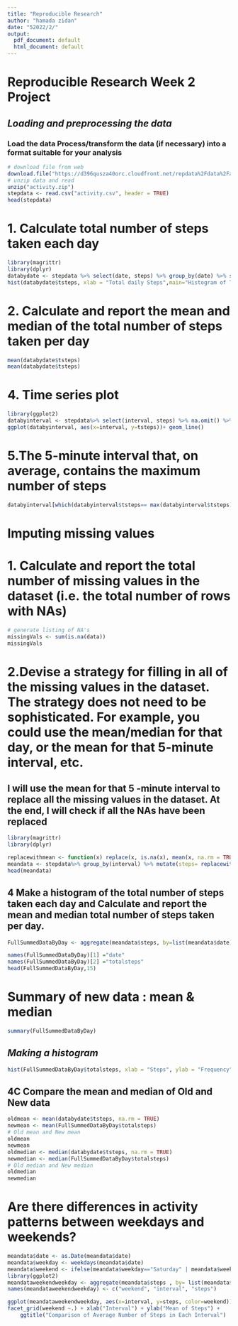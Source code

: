 ---
title: "Reproducible Research"
author: "hamada zidan"
date: "5‏/2‏/2022"
output:
  pdf_document: default
  html_document: default
---

Reproducible Research Week 2 Project
=========================================

## *Loading and preprocessing the data*
### Load the data Process/transform the data (if necessary) into a format suitable for your analysis
```{r}
# download file from web
download.file("https://d396qusza40orc.cloudfront.net/repdata%2Fdata%2Factivity.zip", destfile = "activity.zip", mode="wb")
# unzip data and read 
unzip("activity.zip")
stepdata <- read.csv("activity.csv", header = TRUE)
head(stepdata)
```
# 1. Calculate total number of steps taken each day

```{r}
library(magrittr)
library(dplyr)
databydate <- stepdata %>% select(date, steps) %>% group_by(date) %>% summarize(tsteps= sum(steps)) %>%na.omit()
hist(databydate$tsteps, xlab = "Total daily Steps",main="Histogram of Total Steps by day", breaks = 20)
```

# 2. Calculate and report the mean and median of the total number of steps taken per day
```{r}
mean(databydate$tsteps)
mean(databydate$tsteps)
```

# 4. Time series plot
```{r}
library(ggplot2)
databyinterval <- stepdata%>% select(interval, steps) %>% na.omit() %>% group_by(interval) %>% summarize(tsteps= mean(steps)) 
ggplot(databyinterval, aes(x=interval, y=tsteps))+ geom_line()
```

# 5.The 5-minute interval that, on average, contains the maximum number of steps
```{r}
databyinterval[which(databyinterval$tsteps== max(databyinterval$tsteps)),]
```

Imputing missing values
============================
# 1. Calculate and report the total number of missing values in the dataset (i.e. the total number of rows with NAs)

```{r}
# generate listing of NA's
missingVals <- sum(is.na(data))
missingVals
```

# 2.Devise a strategy for filling in all of the missing values in the dataset. The strategy does not need to be sophisticated. For example, you could use the mean/median for that day, or the mean for that 5-minute interval, etc.

## I will use the mean for that 5 -minute interval to replace all the missing values in the dataset. At the end, I will check if all the NAs have been replaced

```{r}
library(magrittr)
library(dplyr)

replacewithmean <- function(x) replace(x, is.na(x), mean(x, na.rm = TRUE))
meandata <- stepdata%>% group_by(interval) %>% mutate(steps= replacewithmean(steps))
head(meandata)
```

## 4 Make a histogram of the total number of steps taken each day and Calculate and report the mean and median total number of steps taken per day.

```{r}
FullSummedDataByDay <- aggregate(meandata$steps, by=list(meandata$date), sum)

names(FullSummedDataByDay)[1] ="date"
names(FullSummedDataByDay)[2] ="totalsteps"
head(FullSummedDataByDay,15)
```

# Summary of new data : mean & median

```{r}
summary(FullSummedDataByDay)
```

## *Making a histogram*
```{r}
hist(FullSummedDataByDay$totalsteps, xlab = "Steps", ylab = "Frequency", main = "Total Daily Steps", breaks = 20)
```

## 4C Compare the mean and median of Old and New data

```{r}
oldmean <- mean(databydate$tsteps, na.rm = TRUE)
newmean <- mean(FullSummedDataByDay$totalsteps)
# Old mean and New mean
oldmean
newmean
oldmedian <- median(databydate$tsteps, na.rm = TRUE)
newmedian <- median(FullSummedDataByDay$totalsteps)
# Old median and New median
oldmedian
newmedian
```

# Are there differences in activity patterns between weekdays and weekends?
```{r}
meandata$date <- as.Date(meandata$date)
meandata$weekday <- weekdays(meandata$date)
meandata$weekend <- ifelse(meandata$weekday=="Saturday" | meandata$weekday=="Sunday", "Weekend", "Weekday" )
library(ggplot2)
meandataweekendweekday <- aggregate(meandata$steps , by= list(meandata$weekend, meandata$interval), na.omit(mean))
names(meandataweekendweekday) <- c("weekend", "interval", "steps")

ggplot(meandataweekendweekday, aes(x=interval, y=steps, color=weekend)) + geom_line()+
facet_grid(weekend ~.) + xlab("Interval") + ylab("Mean of Steps") +
    ggtitle("Comparison of Average Number of Steps in Each Interval")
```

    
    
